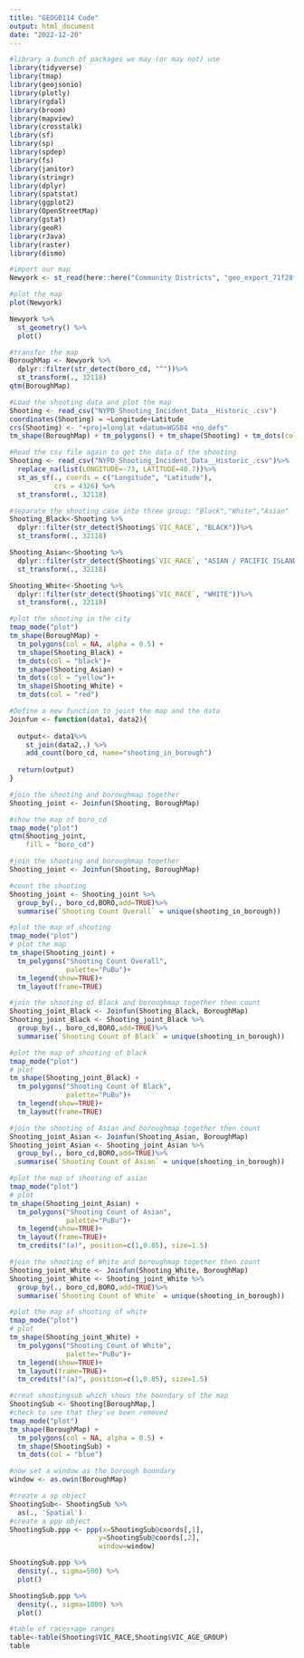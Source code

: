 ```yaml
---
title: "GEOG0114 Code"
output: html_document
date: "2022-12-20"
---
```

```r
#library a bunch of packages we may (or may not) use
library(tidyverse)
library(tmap)
library(geojsonio)
library(plotly)
library(rgdal)
library(broom)
library(mapview)
library(crosstalk)
library(sf)
library(sp)
library(spdep)
library(fs)
library(janitor)
library(stringr)
library(dplyr)
library(spatstat)
library(ggplot2)
library(OpenStreetMap)
library(gstat)
library(geoR)
library(rJava)
library(raster)
library(dismo)
```

```r


#import our map
Newyork <- st_read(here::here("Community Districts", "geo_export_71f28f7b-65ba-4303-b8e5-a6c546e774ee.shp"))%>%st_transform(., 32118)

#plot the map
plot(Newyork)

Newyork %>% 
  st_geometry() %>%
  plot()

#transfer the map
BoroughMap <- Newyork %>%
  dplyr::filter(str_detect(boro_cd, "^"))%>%
  st_transform(., 32118)
qtm(BoroughMap)
```

```r
#Load the shooting data and plot the map
Shooting <- read_csv("NYPD_Shooting_Incident_Data__Historic_.csv")
coordinates(Shooting) = ~Longitude+Latitude
crs(Shooting) <- "+proj=longlat +datum=WGS84 +no_defs"
tm_shape(BoroughMap) + tm_polygons() + tm_shape(Shooting) + tm_dots(col = "blue")

```
```r

#Read the csv file again to get the data of the shooting
Shooting <- read_csv("NYPD_Shooting_Incident_Data__Historic_.csv")%>%
  replace_na(list(LONGITUDE=-73, LATITUDE=40.7))%>%
  st_as_sf(., coords = c("Longitude", "Latitude"), 
           crs = 4326) %>%
  st_transform(., 32118)

#separate the shooting case into three group: "Black","White","Asian"
Shooting_Black<-Shooting %>%
  dplyr::filter(str_detect(Shooting$`VIC_RACE`, "BLACK"))%>%
  st_transform(., 32118)

Shooting_Asian<-Shooting %>%
  dplyr::filter(str_detect(Shooting$`VIC_RACE`, "ASIAN / PACIFIC ISLANDER"))%>%
  st_transform(., 32118)

Shooting_White<-Shooting %>%
  dplyr::filter(str_detect(Shooting$`VIC_RACE`, "WHITE"))%>%
  st_transform(., 32118)

#plot the shooting in the city
tmap_mode("plot")
tm_shape(BoroughMap) +
  tm_polygons(col = NA, alpha = 0.5) +
  tm_shape(Shooting_Black) +
  tm_dots(col = "black")+
  tm_shape(Shooting_Asian) +
  tm_dots(col = "yellow")+
  tm_shape(Shooting_White) +
  tm_dots(col = "red")
```

```r
#Define a new function to joint the map and the data
Joinfun <- function(data1, data2){
  
  output<- data1%>%
    st_join(data2,.) %>%
    add_count(boro_cd, name="shooting_in_borough") 
  
  return(output)
}

#join the shooting and boroughmap together
Shooting_joint <- Joinfun(Shooting, BoroughMap)

#show the map of boro_cd
tmap_mode("plot")
qtm(Shooting_joint, 
    fill = "boro_cd")
```


```r
#join the shooting and boroughmap together
Shooting_joint <- Joinfun(Shooting, BoroughMap)

#count the shooting 
Shooting_joint <- Shooting_joint %>%
  group_by(., boro_cd,BORO,add=TRUE)%>%
  summarise(`Shooting Count Overall` = unique(shooting_in_borough))

#plot the map of shooting
tmap_mode("plot")
# plot the map
tm_shape(Shooting_joint) + 
  tm_polygons("Shooting Count Overall", 
              palette="PuBu")+
  tm_legend(show=TRUE)+
  tm_layout(frame=TRUE)
```

```r
#join the shooting of Black and boroughmap together then count
Shooting_joint_Black <- Joinfun(Shooting_Black, BoroughMap)
Shooting_joint_Black <- Shooting_joint_Black %>%
  group_by(., boro_cd,BORO,add=TRUE)%>%
  summarise(`Shooting Count of Black` = unique(shooting_in_borough))

#plot the map of shooting of black
tmap_mode("plot")
# plot
tm_shape(Shooting_joint_Black) + 
  tm_polygons("Shooting Count of Black", 
              palette="PuBu")+
  tm_legend(show=TRUE)+
  tm_layout(frame=TRUE)
```
```r
#join the shooting of Asian and boroughmap together then count
Shooting_joint_Asian <- Joinfun(Shooting_Asian, BoroughMap)
Shooting_joint_Asian <- Shooting_joint_Asian %>%
  group_by(., boro_cd,BORO,add=TRUE)%>%
  summarise(`Shooting Count of Asian` = unique(shooting_in_borough))

#plot the map of shooting of asian
tmap_mode("plot")
# plot
tm_shape(Shooting_joint_Asian) + 
  tm_polygons("Shooting Count of Asian", 
              palette="PuBu")+
  tm_legend(show=TRUE)+
  tm_layout(frame=TRUE)+
  tm_credits("(a)", position=c(1,0.85), size=1.5)
```

```r
#join the shooting of White and boroughmap together then count
Shooting_joint_White <- Joinfun(Shooting_White, BoroughMap)
Shooting_joint_White <- Shooting_joint_White %>%
  group_by(., boro_cd,BORO,add=TRUE)%>%
  summarise(`Shooting Count of White` = unique(shooting_in_borough))

#plot the map of shooting of white
tmap_mode("plot")
# plot
tm_shape(Shooting_joint_White) + 
  tm_polygons("Shooting Count of White", 
              palette="PuBu")+
  tm_legend(show=TRUE)+
  tm_layout(frame=TRUE)+
  tm_credits("(a)", position=c(1,0.85), size=1.5)
```

```r
#creat shootingsub which shows the boundary of the map
ShootingSub <- Shooting[BoroughMap,]
#check to see that they've been removed
tmap_mode("plot")
tm_shape(BoroughMap) +
  tm_polygons(col = NA, alpha = 0.5) +
  tm_shape(ShootingSub) +
  tm_dots(col = "blue")

#now set a window as the borough boundary
window <- as.owin(BoroughMap)

#create a sp object
ShootingSub<- ShootingSub %>%
  as(., 'Spatial')
#create a ppp object
ShootingSub.ppp <- ppp(x=ShootingSub@coords[,1],
                      y=ShootingSub@coords[,2],
                      window=window)

ShootingSub.ppp %>%
  density(., sigma=500) %>%
  plot()

ShootingSub.ppp %>%
  density(., sigma=1000) %>%
  plot()
```

```r
#table of races+age ranges
table<-table(Shooting$VIC_RACE,Shooting$VIC_AGE_GROUP)
table

```




